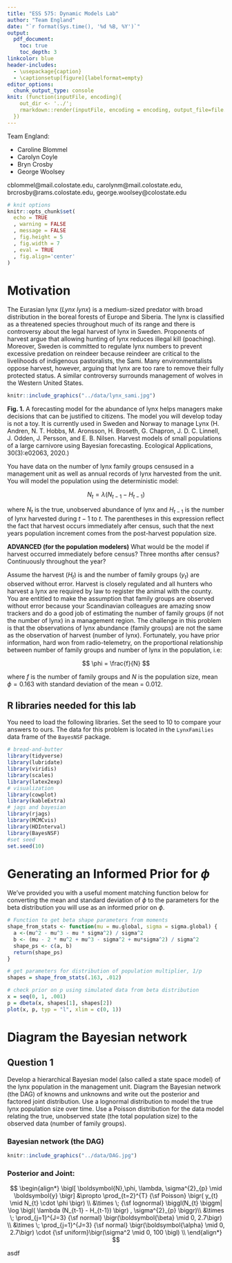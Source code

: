 ```yaml
---
title: "ESS 575: Dynamic Models Lab"
author: "Team England" 
date: "`r format(Sys.time(), '%d %B, %Y')`"
output:
  pdf_document:
    toc: true
    toc_depth: 3
linkcolor: blue
header-includes:
  - \usepackage{caption}
  - \captionsetup[figure]{labelformat=empty}
editor_options: 
  chunk_output_type: console
knit: (function(inputFile, encoding){ 
    out_dir <- '../';
    rmarkdown::render(inputFile, encoding = encoding, output_file=file.path(dirname(inputFile), out_dir, 'DynamicModelsLab_England.pdf')) 
  })
---
```


Team England:

  - Caroline Blommel
  - Carolyn Coyle
  - Bryn Crosby
  - George Woolsey
  
cblommel@mail.colostate.edu, carolynm@mail.colostate.edu, brcrosby@rams.colostate.edu, george.woolsey@colostate.edu

```r
# knit options
knitr::opts_chunk$set(
  echo = TRUE
  , warning = FALSE
  , message = FALSE
  , fig.height = 5
  , fig.width = 7
  , eval = TRUE
  , fig.align='center'
)
```

\newpage

# Motivation

The Eurasian lynx (*Lynx lynx*) is a medium-sized predator with broad distribution in the boreal forests of Europe and Siberia. The lynx is classified as a threatened species throughout much of its range and there is controversy about the legal harvest of lynx in Sweden. Proponents of harvest argue that allowing hunting of lynx reduces illegal kill (poaching). Moreover, Sweden is committed to regulate lynx numbers to prevent excessive predation on reindeer because reindeer are critical to the livelihoods of indigenous pastoralists, the Sami. Many environmentalists oppose harvest, however, arguing that lynx are too rare to remove their fully protected status. A similar controversy surrounds management of wolves in the Western United States.

```r
knitr::include_graphics("../data/lynx_sami.jpg")
```

**Fig. 1.** A forecasting model for the abundance of lynx helps managers make decisions that can be justified to citizens. The model you will develop today is not a toy. It is currently used in Sweden and Norway to manage Lynx (H. Andren, N. T. Hobbs, M. Aronsson, H. Broseth, G. Chapron, J. D. C. Linnell, J. Odden, J. Persson, and E. B. Nilsen. Harvest models of small populations of a large carnivore using Bayesian forecasting. Ecological Applications, 30(3):e02063, 2020.)

You have data on the number of lynx family groups censused in a management unit as well as annual records of lynx harvested from the unit. You will model the population using the deterministic model:

$$
N_t = \lambda(N_{t-1} - H_{t-1} )
$$

where $N_{t}$ is the true, unobserved abundance of lynx and $H_{t-1}$ is the number of lynx harvested during $t-1$ to $t$. The parentheses in this expression reflect the fact that harvest occurs immediately after census, such that the next years population increment comes from the post-harvest population size.

**ADVANCED (for the population modelers)** What would be the model if harvest occurred immediately before census? Three months after census? Continuously throughout the year?

Assume the harvest ($H_t$) is and the number of family groups ($y_t$) are observed without error. Harvest is closely regulated and all hunters who harvest a lynx are required by law to register the animal with the county. You are entitled to make the assumption that family groups are observed without error because your Scandinavian colleagues are amazing snow trackers and do a good job of estimating the number of family groups (if not the number of lynx) in a management region. The challenge in this problem is that the observations of lynx abundance (family groups) are not the same as the observation of harvest (number of lynx). Fortunately, you have prior information, hard won from radio-telemetry, on the proportional relationship between number of family groups and number of lynx in the population, i.e:

$$
\phi = \frac{f}{N}
$$ 

where $f$ is the number of family groups and $N$ is the population size, mean $\phi = 0.163$ with standard deviation of the mean = 0.012.

## R libraries needed for this lab

You need to load the following libraries. Set the seed to 10 to compare your answers to ours. The data for this problem is located in the `LynxFamilies` data frame of the `BayesNSF` package.
 
```r
# bread-and-butter
library(tidyverse)
library(lubridate)
library(viridis)
library(scales)
library(latex2exp)
# visualization
library(cowplot)
library(kableExtra)
# jags and bayesian
library(rjags)
library(MCMCvis)
library(HDInterval)
library(BayesNSF)
#set seed
set.seed(10)
```
 
\newpage

# Generating an Informed Prior for $\phi$

We’ve provided you with a useful moment matching function below for converting the mean and standard deviation of $\phi$ to the parameters for the beta distribution you will use as an informed prior on $\phi$.

```r
# Function to get beta shape parameters from moments
shape_from_stats <- function(mu = mu.global, sigma = sigma.global) {
  a <-(mu^2 - mu^3 - mu * sigma^2) / sigma^2
  b <- (mu - 2 * mu^2 + mu^3 - sigma^2 + mu*sigma^2) / sigma^2
  shape_ps <- c(a, b)
  return(shape_ps)
}

# get parameters for distribution of population multiplier, 1/p
shapes = shape_from_stats(.163, .012)

# check prior on p using simulated data from beta distribution
x = seq(0, 1, .001)
p = dbeta(x, shapes[1], shapes[2])
plot(x, p, typ = "l", xlim = c(0, 1))
```


# Diagram the Bayesian network

## Question 1

Develop a hierarchical Bayesian model (also called a state space model) of the lynx population in the management unit. Diagram the Bayesian network (the DAG) of knowns and unknowns and write out the posterior and factored joint distribution. Use a lognormal distribution to model the true lynx population size over time. Use a Poisson distribution for the data model relating the true, unobserved state (the total population size) to the observed data (number of family groups).

### Bayesian network (the DAG)

```r
knitr::include_graphics("../data/DAG.jpg")
```

### Posterior and Joint:

$$
\begin{align*}
\bigl[ \boldsymbol{N},\phi, \lambda, \sigma^{2}_{p} \mid \boldsymbol{y} \bigr] &\propto \prod_{t=2}^{T} {\sf Poisson} \bigr( y_{t} \mid N_{t} \cdot \phi \bigr) \\ 
&\times \; {\sf lognormal} \biggl(N_{t} \biggm| \log \bigl( \lambda (N_{t-1} - H_{t-1}) \bigr)  , \sigma^{2}_{p} \biggr)\\
&\times \; \prod_{j=1}^{J=3} {\sf normal} \bigr(\boldsymbol{\beta} \mid 0, 2.7\bigr) \\ 
&\times \; \prod_{j=1}^{J=3} {\sf normal} \bigr(\boldsymbol{\alpha} \mid 0, 2.7\bigr) \cdot {\sf uniform}\bigr(\sigma^2 \mid 0, 100 \bigl) \\ 
\end{align*}
$$



asdf